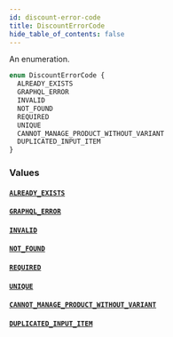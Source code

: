 ```yaml
---
id: discount-error-code
title: DiscountErrorCode
hide_table_of_contents: false
---
```


An enumeration.

```graphql
enum DiscountErrorCode {
  ALREADY_EXISTS
  GRAPHQL_ERROR
  INVALID
  NOT_FOUND
  REQUIRED
  UNIQUE
  CANNOT_MANAGE_PRODUCT_WITHOUT_VARIANT
  DUPLICATED_INPUT_ITEM
}
```

### Values

#### [`ALREADY_EXISTS`](#)

#### [`GRAPHQL_ERROR`](#)

#### [`INVALID`](#)

#### [`NOT_FOUND`](#)

#### [`REQUIRED`](#)

#### [`UNIQUE`](#)

#### [`CANNOT_MANAGE_PRODUCT_WITHOUT_VARIANT`](#)

#### [`DUPLICATED_INPUT_ITEM`](#)
